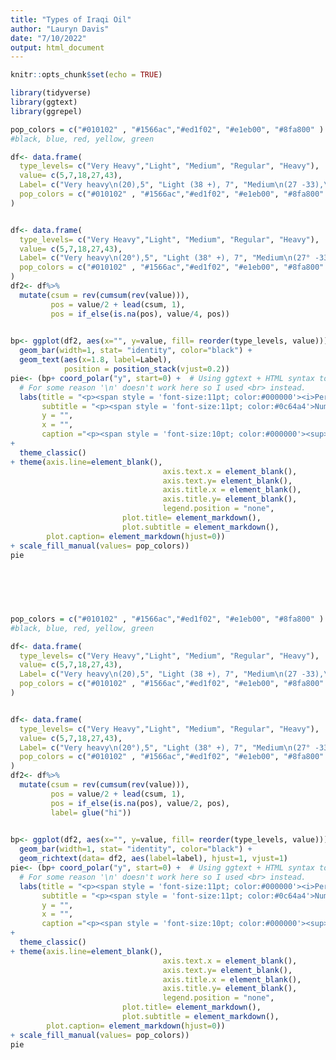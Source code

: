 ```yaml
---
title: "Types of Iraqi Oil"
author: "Lauryn Davis"
date: "7/10/2022"
output: html_document
---
```


```r
knitr::opts_chunk$set(echo = TRUE)
```
```r
library(tidyverse)
library(ggtext)
library(ggrepel)

```

```r

pop_colors = c("#010102" , "#1566ac","#ed1f02", "#e1eb00", "#8fa800" )
#black, blue, red, yellow, green

df<- data.frame(
  type_levels= c("Very Heavy","Light", "Medium", "Regular", "Heavy"),
  value= c(5,7,18,27,43), 
  Label= c("Very heavy\n(20),5", "Light (38 +), 7", "Medium\n(27 -33),\n18", "Regular (34 -37),\n27", "Heavy (20 -26),\n43"), 
  pop_colors = c("#010102" , "#1566ac","#ed1f02", "#e1eb00", "#8fa800" )
)


df<- data.frame(
  type_levels= c("Very Heavy","Light", "Medium", "Regular", "Heavy"),
  value= c(5,7,18,27,43), 
  Label= c("Very heavy\n(20°),5", "Light (38° +), 7", "Medium\n(27° -33°),\n18", "Regular (34° -37°),\n27", "Heavy (20° -26°),\n43"), 
  pop_colors = c("#010102" , "#1566ac","#ed1f02", "#e1eb00", "#8fa800" )
)
df2<- df%>%
  mutate(csum = rev(cumsum(rev(value))), 
         pos = value/2 + lead(csum, 1),
         pos = if_else(is.na(pos), value/4, pos))

  
bp<- ggplot(df2, aes(x="", y=value, fill= reorder(type_levels, value)))+ 
  geom_bar(width=1, stat= "identity", color="black") +
  geom_text(aes(x=1.8, label=Label),
            position = position_stack(vjust=0.2))
pie<- (bp+ coord_polar("y", start=0) +  # Using ggtext + HTML syntax to color text
  # For some reason '\n' doesn't work here so I used <br> instead.
  labs(title = "<p><span style = 'font-size:11pt; color:#000000'><i>Percent</span></p>",
       subtitle = "<p><span style = 'font-size:11pt; color:#0c64a4'>Numbers in Parenthesis are American</p><p><span style= 'font-size 11pt; color: #0c64a4'> Petroleum Institute (API) degrees gravity.<sup>b</sup></span></p>",
       y = "",
       x = "",
       caption ="<p><span style = 'font-size:10pt; color:#000000'><sup>a</sup>Iraq markets two crude blends: 60 percent</p><p><span style = 'font-size:10pt; color:#000000'>of exports is Basrah Light (34.4° API) and</p><p><span style = 'font-size:10pt; color:#000000'>40 percent is Kirkuk(37° API).</p><p><span style = 'font-size:10pt; color:#000000'><sup>b</sup>API gravity is a measure of crude oil density,</p><p><span style = 'font-size:10pt; color:#000000'>with higher numbers denoting lighter, more</p><p><span style = 'font-size:10pt; color:#000000'>valuable crude oil</p></span>")
+ 
  theme_classic()
+ theme(axis.line=element_blank(),
                                  axis.text.x = element_blank(),
                                  axis.text.y= element_blank(),
                                  axis.title.x = element_blank(),
                                  axis.title.y= element_blank(),
                                  legend.position = "none",
                         plot.title= element_markdown(),
                         plot.subtitle = element_markdown(),
        plot.caption= element_markdown(hjust=0))
+ scale_fill_manual(values= pop_colors))
pie 

 
 
  
  
```

```r

pop_colors = c("#010102" , "#1566ac","#ed1f02", "#e1eb00", "#8fa800" )
#black, blue, red, yellow, green

df<- data.frame(
  type_levels= c("Very Heavy","Light", "Medium", "Regular", "Heavy"),
  value= c(5,7,18,27,43), 
  Label= c("Very heavy\n(20),5", "Light (38 +), 7", "Medium\n(27 -33),\n18", "Regular (34 -37),\n27", "Heavy (20 -26),\n43"), 
  pop_colors = c("#010102" , "#1566ac","#ed1f02", "#e1eb00", "#8fa800" )
)


df<- data.frame(
  type_levels= c("Very Heavy","Light", "Medium", "Regular", "Heavy"),
  value= c(5,7,18,27,43), 
  Label= c("Very heavy\n(20°),5", "Light (38° +), 7", "Medium\n(27° -33°),\n18", "Regular (34° -37°),\n27", "Heavy (20° -26°),\n43"), 
  pop_colors = c("#010102" , "#1566ac","#ed1f02", "#e1eb00", "#8fa800" )
)
df2<- df%>%
  mutate(csum = rev(cumsum(rev(value))), 
         pos = value/2 + lead(csum, 1),
         pos = if_else(is.na(pos), value/2, pos),
         label= glue("hi"))

  
bp<- ggplot(df2, aes(x="", y=value, fill= reorder(type_levels, value)))+ 
  geom_bar(width=1, stat= "identity", color="black") +
  geom_richtext(data= df2, aes(label=label), hjust=1, vjust=1)
pie<- (bp+ coord_polar("y", start=0) +  # Using ggtext + HTML syntax to color text
  # For some reason '\n' doesn't work here so I used <br> instead.
  labs(title = "<p><span style = 'font-size:11pt; color:#000000'><i>Percent</span></p>",
       subtitle = "<p><span style = 'font-size:11pt; color:#0c64a4'>Numbers in Parenthesis are American</p><p><span style= 'font-size 11pt; color: #0c64a4'> Petroleum Institute (API) degrees gravity.<sup>b</sup></span></p>",
       y = "",
       x = "",
       caption ="<p><span style = 'font-size:10pt; color:#000000'><sup>a</sup>Iraq markets two crude blends: 60 percent</p><p><span style = 'font-size:10pt; color:#000000'>of exports is Basrah Light (34.4° API) and</p><p><span style = 'font-size:10pt; color:#000000'>40 percent is Kirkuk(37° API).</p><p><span style = 'font-size:10pt; color:#000000'><sup>b</sup>API gravity is a measure of crude oil density,</p><p><span style = 'font-size:10pt; color:#000000'>with higher numbers denoting lighter, more</p><p><span style = 'font-size:10pt; color:#000000'>valuable crude oil</p></span>")
+ 
  theme_classic()
+ theme(axis.line=element_blank(),
                                  axis.text.x = element_blank(),
                                  axis.text.y= element_blank(),
                                  axis.title.x = element_blank(),
                                  axis.title.y= element_blank(),
                                  legend.position = "none",
                         plot.title= element_markdown(),
                         plot.subtitle = element_markdown(),
        plot.caption= element_markdown(hjust=0))
+ scale_fill_manual(values= pop_colors))
pie 

 
 
  
  
```
